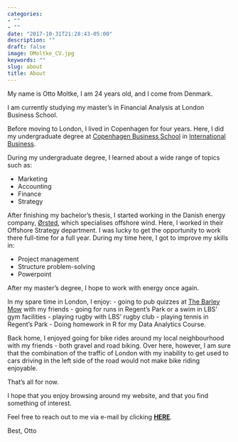 ```yaml
---
categories:
- ""
- ""
date: "2017-10-31T21:28:43-05:00"
description: ""
draft: false
image: OMoltke_CV.jpg
keywords: ""
slug: about
title: About
---
```


My name is Otto Moltke, I am 24 years old, and I come from Denmark.

I am currently studying my master's in Financial Analysis at London Business School.

Before moving to London, I lived in Copenhagen for four years. Here, I did my undergraduate degree at [Copenhagen Business School](https://www.cbs.dk/en) in [International Business](https://www.cbs.dk/en/study/bachelor/bsc-in-international-business).

During my undergraduate degree, I learned about a wide range of topics such as:

- Marketing
- Accounting
- Finance
- Strategy

After finishing my bachelor's thesis, I started working in the Danish energy company, [Ørsted](https://orsted.co.uk/), which specialises offshore wind. Here, I worked in their Offshore Strategy department. I was lucky to get the opportunity to work there full-time for a full year. During my time here, I got to improve my skills in:

- Project management
- Structure problem-solving
- Powerpoint 

After my master's degree, I hope to work with energy once again. 

In my spare time in London, I enjoy:
- going to pub quizzes at [The Barley Mow](https://www.barleymowlondon.co.uk/) with my friends
- going for runs in Regent's Park or a swim in LBS' gym facilities
- playing rugby with LBS' rugby club
- playing tennis in Regent's Park
- Doing homework in R for my Data Analytics Course. 

Back home, I enjoyed going for bike rides around my local neighbourhood with my friends - both gravel and road biking. Over here, however, I am sure that the combination of the traffic of London with my inability to get used to cars driving in the left side of the road would not make bike riding enjoyable.

That's all for now.

I hope that you enjoy browsing around my website, and that you find something of interest.

Feel free to reach out to me via e-mail by clicking [**HERE**](mailto:omoltke.mfa2022@london.edu).

Best,
Otto